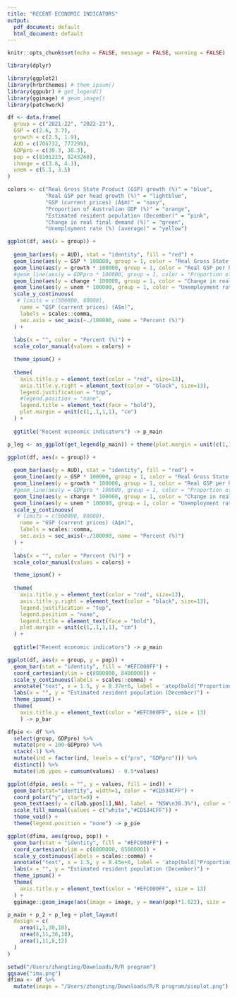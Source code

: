 ```yaml
---
title: "RECENT ECONOMIC INDICATORS"
output:
  pdf_document: default
  html_document: default
---
```


```r
knitr::opts_chunk$set(echo = FALSE, message = FALSE, warning = FALSE)
```

```r
library(dplyr)

library(ggplot2)
library(hrbrthemes) # them_ipsum()
library(ggpubr) # get_legend()
library(ggimage) # geom_image()
library(patchwork)

df <- data.frame(
  group = c("2021-22", "2022-23"),
  GSP = c(2.6, 3.7),
  growth = c(2.5, 1.9),
  AUD = c(706732, 777299),
  GDPpro = c(30.3, 30.3),
  pop = c(8101223, 8243268),
  change = c(3.8, 4.1),
  unem = c(5.1, 3.5)
)

colors <- c("Real Gross State Product (GSP) growth (%)" = "blue", 
            "Real GSP per head growth (%)" = "lightblue", 
            "GSP (current prices) (A$m)" = "navy",
            "Proportion of Australian GDP (%)" = "orange",
            "Estimated resident population (December)" = "pink",
            "Change in real final demand (%)" = "green",
            "Unemployment rate (%) (average)" = "yellow")

ggplot(df, aes(x = group)) +
  
  geom_bar(aes(y = AUD), stat = "identity", fill = "red") +
  geom_line(aes(y = GSP * 100000, group = 1, color = "Real Gross State Product (GSP) growth (%)"), size = 2) +
  geom_line(aes(y = growth * 100000, group = 1, color = "Real GSP per head growth (%)"), size = 2) +
  #geom_line(aes(y = GDPpro * 100000, group = 1, color = "Proportion of Australian GDP (%)"), size = 2) +
  geom_line(aes(y = change * 100000, group = 1, color = "Change in real final demand (%)"), size = 2) +
  geom_line(aes(y = unem * 100000, group = 1, color = "Unemployment rate (%) (average)"), size =2) +
  scale_y_continuous(
   # limits = c(500000, 80000),
    name = "GSP (current prices) (A$m)",
    labels = scales::comma,
    sec.axis = sec_axis(~./100000, name = "Percent (%)")
  ) +
  
  labs(x = "", color = "Percent (%)") +
  scale_color_manual(values = colors) +

  theme_ipsum() +
  
  theme(
    axis.title.y = element_text(color = "red", size=13),
    axis.title.y.right = element_text(color = "black", size=13),
    legend.justification = "top",
    #legend.position = "none",
    legend.title = element_text(face = "bold"),
    plot.margin = unit(c(1,.1,1,1), "cm")
  ) +
  
  ggtitle("Recent economic indicators") -> p_main

p_leg <- as_ggplot(get_legend(p_main)) + theme(plot.margin = unit(c(1,1,1,.1), "cm"))

ggplot(df, aes(x = group)) +
  
  geom_bar(aes(y = AUD), stat = "identity", fill = "red") +
  geom_line(aes(y = GSP * 100000, group = 1, color = "Real Gross State Product (GSP) growth (%)"), size = 2) +
  geom_line(aes(y = growth * 100000, group = 1, color = "Real GSP per head growth (%)"), size = 2) +
  #geom_line(aes(y = GDPpro * 100000, group = 1, color = "Proportion of Australian GDP (%)"), size = 2) +
  geom_line(aes(y = change * 100000, group = 1, color = "Change in real final demand (%)"), size = 2) +
  geom_line(aes(y = unem * 100000, group = 1, color = "Unemployment rate (%) (average)"), size =2) +
  scale_y_continuous(
   # limits = c(500000, 80000),
    name = "GSP (current prices) (A$m)",
    labels = scales::comma,
    sec.axis = sec_axis(~./100000, name = "Percent (%)")
  ) +
  
  labs(x = "", color = "Percent (%)") +
  scale_color_manual(values = colors) +

  theme_ipsum() +
  
  theme(
    axis.title.y = element_text(color = "red", size=13),
    axis.title.y.right = element_text(color = "black", size=13),
    legend.justification = "top",
    legend.position = "none",
    legend.title = element_text(face = "bold"),
    plot.margin = unit(c(1,.1,1,1), "cm")
  ) +
  
  ggtitle("Recent economic indicators") -> p_main

ggplot(df, aes(x = group, y = pop)) + 
  geom_bar(stat = "identity", fill = "#EFC000FF") +
  coord_cartesian(ylim = c(8000000, 8400000)) +
  scale_y_continuous(labels = scales::comma) + 
  annotate("text", x = 1.5, y = 8.37e+6, label = 'atop(bold("Proportion of Australian GDP (%)"))', size = 3, color = "#CD534CFF", parse = TRUE) +
  labs(x = "", y = "Estimated resident population (December)") +
  theme_ipsum() +
  theme(
    axis.title.y = element_text(color = "#EFC000FF", size = 13)
    ) -> p_bar

dfpie <- df %>%
  select(group, GDPpro) %>%
  mutate(pro = 100-GDPpro) %>%
  stack(-1) %>% 
  mutate(ind = factor(ind, levels = c("pro", "GDPpro"))) %>%
  distinct() %>%
  mutate(lab.ypos = cumsum(values) - 0.5*values)

ggplot(dfpie, aes(x = "", y = values, fill = ind)) +
  geom_bar(stat="identity", width=1, color = "#CD534CFF") +
  coord_polar("y", start=0) +
  geom_text(aes(y = c(lab.ypos[1],NA), label = "NSW\n30.3%"), color = "white", size = 15) + # size = 2.5
  scale_fill_manual(values = c("white","#CD534CFF")) +
  theme_void() +
  theme(legend.position = "none") -> p_pie

ggplot(dfima, aes(group, pop)) +
  geom_bar(stat = "identity", fill = "#EFC000FF") + 
  coord_cartesian(ylim = c(8000000, 8500000)) +
  scale_y_continuous(labels = scales::comma) + 
  annotate("text", x = 1.5, y = 8.45e+6, label = 'atop(bold("Proportion of Australian GDP (%)"))', size = 5, color = "#CD534CFF", parse = TRUE) +
  labs(x = "", y = "Estimated resident population (December)") +
  theme_ipsum() +
  theme(
    axis.title.y = element_text(color = "#EFC000FF", size = 13)
  ) +
  ggimage::geom_image(aes(image = image, y = mean(pop)*1.022), size = .4) -> p_2

p_main + p_2 + p_leg + plot_layout(
  design = c(
    area(1,1,30,10),
    area(8,11,30,18),
    area(1,11,8,12)
  )
) 

setwd("/Users/zhangting/Downloads/R/R program")
ggsave("ima.png")
dfima <- df %>%
  mutate(image = "/Users/zhangting/Downloads/R/R program/pieplot.png")

```
